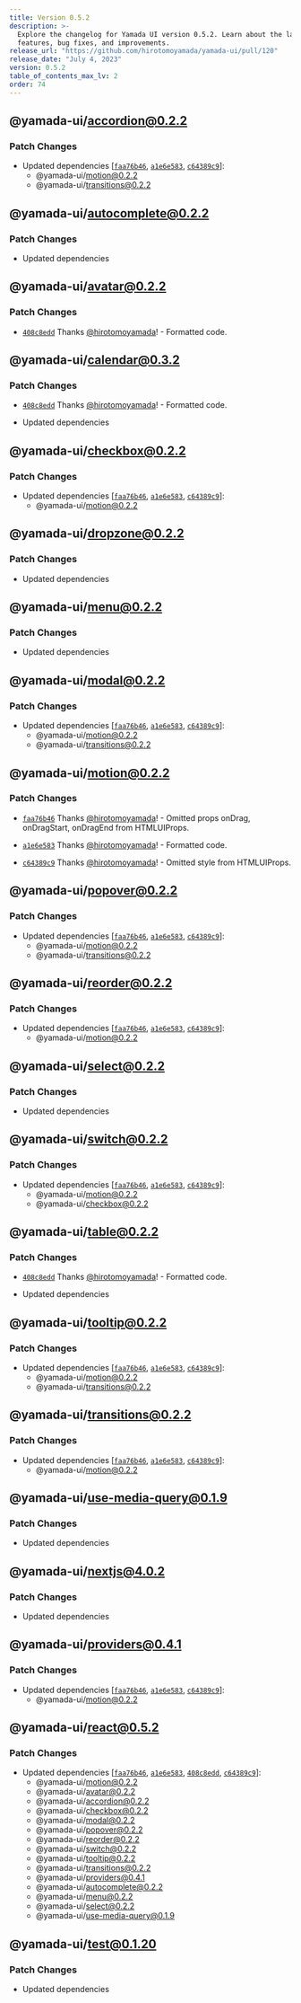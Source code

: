 ```yaml
---
title: Version 0.5.2
description: >-
  Explore the changelog for Yamada UI version 0.5.2. Learn about the latest
  features, bug fixes, and improvements.
release_url: "https://github.com/hirotomoyamada/yamada-ui/pull/120"
release_date: "July 4, 2023"
version: 0.5.2
table_of_contents_max_lv: 2
order: 74
---
```


## @yamada-ui/accordion@0.2.2

### Patch Changes

- Updated dependencies \[[`faa76b46`](https://github.com/hirotomoyamada/yamada-ui/commit/faa76b46b16bd2e6bceabca758c58a3b4e5468ad), [`a1e6e583`](https://github.com/hirotomoyamada/yamada-ui/commit/a1e6e583e748daa66113f829fa5f0f8d6bc5303b), [`c64389c9`](https://github.com/hirotomoyamada/yamada-ui/commit/c64389c94e14a618de293c51d3631df1819036ba)]:
  - @yamada-ui/motion@0.2.2
  - @yamada-ui/transitions@0.2.2

## @yamada-ui/autocomplete@0.2.2

### Patch Changes

- Updated dependencies

## @yamada-ui/avatar@0.2.2

### Patch Changes

- [`408c8edd`](https://github.com/hirotomoyamada/yamada-ui/commit/408c8edd5e6d2cf0f4982daeeea85ca2e8fd7465) Thanks [@hirotomoyamada](https://github.com/hirotomoyamada)! - Formatted code.

## @yamada-ui/calendar@0.3.2

### Patch Changes

- [`408c8edd`](https://github.com/hirotomoyamada/yamada-ui/commit/408c8edd5e6d2cf0f4982daeeea85ca2e8fd7465) Thanks [@hirotomoyamada](https://github.com/hirotomoyamada)! - Formatted code.

- Updated dependencies

## @yamada-ui/checkbox@0.2.2

### Patch Changes

- Updated dependencies \[[`faa76b46`](https://github.com/hirotomoyamada/yamada-ui/commit/faa76b46b16bd2e6bceabca758c58a3b4e5468ad), [`a1e6e583`](https://github.com/hirotomoyamada/yamada-ui/commit/a1e6e583e748daa66113f829fa5f0f8d6bc5303b), [`c64389c9`](https://github.com/hirotomoyamada/yamada-ui/commit/c64389c94e14a618de293c51d3631df1819036ba)]:
  - @yamada-ui/motion@0.2.2

## @yamada-ui/dropzone@0.2.2

### Patch Changes

- Updated dependencies

## @yamada-ui/menu@0.2.2

### Patch Changes

- Updated dependencies

## @yamada-ui/modal@0.2.2

### Patch Changes

- Updated dependencies \[[`faa76b46`](https://github.com/hirotomoyamada/yamada-ui/commit/faa76b46b16bd2e6bceabca758c58a3b4e5468ad), [`a1e6e583`](https://github.com/hirotomoyamada/yamada-ui/commit/a1e6e583e748daa66113f829fa5f0f8d6bc5303b), [`c64389c9`](https://github.com/hirotomoyamada/yamada-ui/commit/c64389c94e14a618de293c51d3631df1819036ba)]:
  - @yamada-ui/motion@0.2.2
  - @yamada-ui/transitions@0.2.2

## @yamada-ui/motion@0.2.2

### Patch Changes

- [`faa76b46`](https://github.com/hirotomoyamada/yamada-ui/commit/faa76b46b16bd2e6bceabca758c58a3b4e5468ad) Thanks [@hirotomoyamada](https://github.com/hirotomoyamada)! - Omitted props onDrag, onDragStart, onDragEnd from HTMLUIProps.

- [`a1e6e583`](https://github.com/hirotomoyamada/yamada-ui/commit/a1e6e583e748daa66113f829fa5f0f8d6bc5303b) Thanks [@hirotomoyamada](https://github.com/hirotomoyamada)! - Formatted code.

- [`c64389c9`](https://github.com/hirotomoyamada/yamada-ui/commit/c64389c94e14a618de293c51d3631df1819036ba) Thanks [@hirotomoyamada](https://github.com/hirotomoyamada)! - Omitted style from HTMLUIProps.

## @yamada-ui/popover@0.2.2

### Patch Changes

- Updated dependencies \[[`faa76b46`](https://github.com/hirotomoyamada/yamada-ui/commit/faa76b46b16bd2e6bceabca758c58a3b4e5468ad), [`a1e6e583`](https://github.com/hirotomoyamada/yamada-ui/commit/a1e6e583e748daa66113f829fa5f0f8d6bc5303b), [`c64389c9`](https://github.com/hirotomoyamada/yamada-ui/commit/c64389c94e14a618de293c51d3631df1819036ba)]:
  - @yamada-ui/motion@0.2.2
  - @yamada-ui/transitions@0.2.2

## @yamada-ui/reorder@0.2.2

### Patch Changes

- Updated dependencies \[[`faa76b46`](https://github.com/hirotomoyamada/yamada-ui/commit/faa76b46b16bd2e6bceabca758c58a3b4e5468ad), [`a1e6e583`](https://github.com/hirotomoyamada/yamada-ui/commit/a1e6e583e748daa66113f829fa5f0f8d6bc5303b), [`c64389c9`](https://github.com/hirotomoyamada/yamada-ui/commit/c64389c94e14a618de293c51d3631df1819036ba)]:
  - @yamada-ui/motion@0.2.2

## @yamada-ui/select@0.2.2

### Patch Changes

- Updated dependencies

## @yamada-ui/switch@0.2.2

### Patch Changes

- Updated dependencies \[[`faa76b46`](https://github.com/hirotomoyamada/yamada-ui/commit/faa76b46b16bd2e6bceabca758c58a3b4e5468ad), [`a1e6e583`](https://github.com/hirotomoyamada/yamada-ui/commit/a1e6e583e748daa66113f829fa5f0f8d6bc5303b), [`c64389c9`](https://github.com/hirotomoyamada/yamada-ui/commit/c64389c94e14a618de293c51d3631df1819036ba)]:
  - @yamada-ui/motion@0.2.2
  - @yamada-ui/checkbox@0.2.2

## @yamada-ui/table@0.2.2

### Patch Changes

- [`408c8edd`](https://github.com/hirotomoyamada/yamada-ui/commit/408c8edd5e6d2cf0f4982daeeea85ca2e8fd7465) Thanks [@hirotomoyamada](https://github.com/hirotomoyamada)! - Formatted code.

- Updated dependencies

## @yamada-ui/tooltip@0.2.2

### Patch Changes

- Updated dependencies \[[`faa76b46`](https://github.com/hirotomoyamada/yamada-ui/commit/faa76b46b16bd2e6bceabca758c58a3b4e5468ad), [`a1e6e583`](https://github.com/hirotomoyamada/yamada-ui/commit/a1e6e583e748daa66113f829fa5f0f8d6bc5303b), [`c64389c9`](https://github.com/hirotomoyamada/yamada-ui/commit/c64389c94e14a618de293c51d3631df1819036ba)]:
  - @yamada-ui/motion@0.2.2
  - @yamada-ui/transitions@0.2.2

## @yamada-ui/transitions@0.2.2

### Patch Changes

- Updated dependencies \[[`faa76b46`](https://github.com/hirotomoyamada/yamada-ui/commit/faa76b46b16bd2e6bceabca758c58a3b4e5468ad), [`a1e6e583`](https://github.com/hirotomoyamada/yamada-ui/commit/a1e6e583e748daa66113f829fa5f0f8d6bc5303b), [`c64389c9`](https://github.com/hirotomoyamada/yamada-ui/commit/c64389c94e14a618de293c51d3631df1819036ba)]:
  - @yamada-ui/motion@0.2.2

## @yamada-ui/use-media-query@0.1.9

### Patch Changes

- Updated dependencies

## @yamada-ui/nextjs@4.0.2

### Patch Changes

- Updated dependencies

## @yamada-ui/providers@0.4.1

### Patch Changes

- Updated dependencies \[[`faa76b46`](https://github.com/hirotomoyamada/yamada-ui/commit/faa76b46b16bd2e6bceabca758c58a3b4e5468ad), [`a1e6e583`](https://github.com/hirotomoyamada/yamada-ui/commit/a1e6e583e748daa66113f829fa5f0f8d6bc5303b), [`c64389c9`](https://github.com/hirotomoyamada/yamada-ui/commit/c64389c94e14a618de293c51d3631df1819036ba)]:
  - @yamada-ui/motion@0.2.2

## @yamada-ui/react@0.5.2

### Patch Changes

- Updated dependencies \[[`faa76b46`](https://github.com/hirotomoyamada/yamada-ui/commit/faa76b46b16bd2e6bceabca758c58a3b4e5468ad), [`a1e6e583`](https://github.com/hirotomoyamada/yamada-ui/commit/a1e6e583e748daa66113f829fa5f0f8d6bc5303b), [`408c8edd`](https://github.com/hirotomoyamada/yamada-ui/commit/408c8edd5e6d2cf0f4982daeeea85ca2e8fd7465), [`c64389c9`](https://github.com/hirotomoyamada/yamada-ui/commit/c64389c94e14a618de293c51d3631df1819036ba)]:
  - @yamada-ui/motion@0.2.2
  - @yamada-ui/avatar@0.2.2
  - @yamada-ui/accordion@0.2.2
  - @yamada-ui/checkbox@0.2.2
  - @yamada-ui/modal@0.2.2
  - @yamada-ui/popover@0.2.2
  - @yamada-ui/reorder@0.2.2
  - @yamada-ui/switch@0.2.2
  - @yamada-ui/tooltip@0.2.2
  - @yamada-ui/transitions@0.2.2
  - @yamada-ui/providers@0.4.1
  - @yamada-ui/autocomplete@0.2.2
  - @yamada-ui/menu@0.2.2
  - @yamada-ui/select@0.2.2
  - @yamada-ui/use-media-query@0.1.9

## @yamada-ui/test@0.1.20

### Patch Changes

- Updated dependencies

